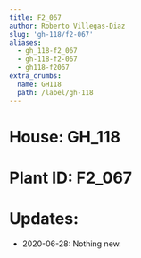 ```yaml
---
title: F2_067
author: Roberto Villegas-Diaz
slug: 'gh-118/f2-067'
aliases:
  - gh_118-f2_067
  - gh-118-f2-067
  - gh118-f2067
extra_crumbs:
  name: GH118
  path: /label/gh-118
---
```


# **House**: GH_118
# **Plant ID**: F2_067
# **Updates**: 
 - 2020-06-28: Nothing new.
